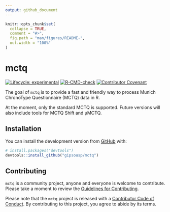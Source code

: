 ```yaml
---
output: github_document
---
```


<!-- README.md is generated from README.Rmd. Please edit that file -->

```r
knitr::opts_chunk$set(
  collapse = TRUE,
  comment = "#>",
  fig.path = "man/figures/README-",
  out.width = "100%"
)
```

# mctq

<!-- badges: start -->

<!-- To do: Add Code coverage (when possible) <https://docs.codecov.io/> -->
[![Lifecycle: experimental](https://img.shields.io/badge/lifecycle-experimental-orange.svg)](https://www.tidyverse.org/lifecycle/#experimental)
[![R-CMD-check](https://github.com/gipsousp/mctq/workflows/R-CMD-check/badge.svg)](https://github.com/gipsousp/mctq/actions)
[![Contributor Covenant](https://img.shields.io/badge/Contributor%20Covenant-v2.0%20adopted-ff69b4.svg)](code_of_conduct.md)

<!-- badges: end -->

The goal of `mctq` is to provide a fast and friendly way to process Munich ChronoType Questionnaire (MCTQ) data in R.

At the moment, only the standard MCTQ is supported. Future versions will also include tools for MCTQ Shift and µMCTQ.

## Installation

You can install the development version from [GitHub](https://github.com/) with:

``` r
# install.packages("devtools")
devtools::install_github("gipsousp/mctq")
```

## Contributing

`mctq` is a community project, anyone and everyone is welcome to contribute. Please take a moment to review the [Guidelines for Contributing](CONTRIBUTING.md).

Please note that the `mctq` project is released with a [Contributor Code of Conduct](https://gipsousp.github.io/mctq/CODE_OF_CONDUCT.html). By contributing to this project, you agree to abide by its terms.
